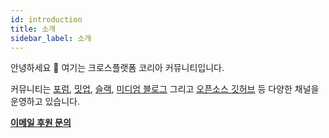 ```yaml
---
id: introduction
title: 소개
sidebar_label: 소개
---
```



<AdFitMobileBanner
  unit="DAN-YpcHf9p49U5ykXi8"
  className="adfit-top-mobile"
/>

안녕하세요 👋 여기는 크로스플랫폼 코리아 커뮤니티입니다.

커뮤니티는 [포럼](https://forums.crossplatformkorea.com), [밋업](https://www.meetup.com/ko-KR/crossplatformkorea), [슬랙](https://hyo.dev/joinCPK), [미디엄 블로그](https://medium.com/crossplatformkorea) 그리고 [오픈소스 깃허브](https://github.com/crossplatformkorea) 등 다양한 채널을 운영하고 있습니다.

<strong><a href="mailto:crossplatformkorea@gmail.com">이메일 후원 문의</a></strong>
